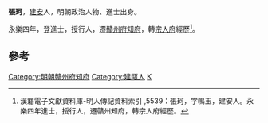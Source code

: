 {{Otheruses|other=[[唐朝|唐朝]]末年[[泾原节度使|泾原节度使]]|张珂 (唐朝)}}

'''張珂'''，[[建安|建安]]人，明朝政治人物、進士出身。

永樂四年，登進士，授行人，遷[[贛州府|贛州府]][[知府|知府]]，轉[[宗人府|宗人府]]經歷<ref>漢籍電子文獻資料庫-明人傳記資料索引 ,5539：張珂，字鳴玉，建安人。永樂四年進士，授行人，遷贛州知府，轉宗人府經歷。</ref>。

==參考==
{{reflist}}

{{start box}}
{{s-off}}
{{s-before|[[王燧|王燧]]}}
{{s-title|明朝贛州府知府|1425年－宣德年間}}
{{s-after|[[陸演|陸演]]}}
{{end box}}

{{明朝人物小作品}}
{{永樂四年丙戌科殿試金榜}}
[[Category:明朝贛州府知府|Category:明朝贛州府知府]]
[[Category:建甌人|Category:建甌人]]
[[Category:张姓|K]]